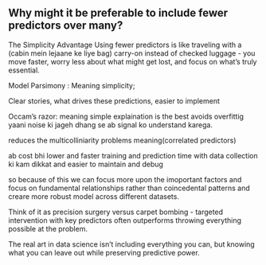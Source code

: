 ## Why might it be preferable to include fewer predictors over many?

The Simplicity Advantage
Using fewer predictors is like traveling with a (cabin mein lejaane ke liye bag) carry-on instead of checked luggage - you move faster, worry less about what might get lost, and focus on what's truly essential.

Model Parsimony : Meaning simplicity;

Clear stories, what drives these predictions, easier to implement

Occam's razor: meaning simple explaination is the best
avoids overfittig yaani noise ki jageh dhang se ab signal ko understand karega.

reduces the multicolliniarity problems meaning(correlated predictors)

ab cost bhi lower and faster training and prediction time with data collection ki kam dikkat and easier to maintain and debug

so because of this we can focus more upon the imoportant factors and focus on fundamental relationships rather than coincedental patterns and creare more robust model across different datasets.

Think of it as precision surgery versus carpet bombing - targeted intervention with key predictors often outperforms throwing everything possible at the problem.

The real art in data science isn't including everything you can, but knowing what you can leave out while preserving predictive power.